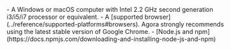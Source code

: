 <PlatformWrapper platform="web">
- A Windows or macOS computer with Intel 2.2 GHz second generation i3/i5/i7 processor or equivalent.
- A [supported browser](../reference/supported-platforms#browsers).
    Agora strongly recommends using the latest stable version of Google Chrome.
- [Node.js and npm](https://docs.npmjs.com/downloading-and-installing-node-js-and-npm)
</PlatformWrapper>
